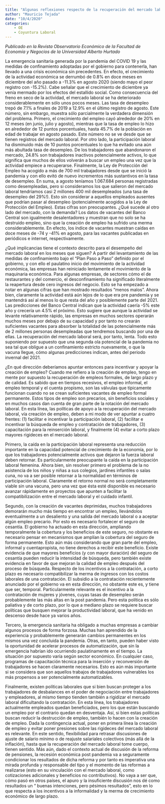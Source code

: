 ```yaml
---
title: "Algunas reflexiones respecto de la recuperación del mercado laboral en la post-pandemia"
author: "Mauricio Tejada"
date: "10/4/2020"
categories:
    - OE
    - Coyuntura Laboral
---
```


*Publicado en la Revista Observatorio Económico de la Facultad de Economía y Negocios de la Universidad Alberto Hurtado*

La emergencia sanitaria generada por la pandemia del COVID 19 y las medidas de confinamiento adoptadas por el gobierno para contenerla, han llevado a una crisis económica sin precedentes. En efecto, el crecimiento de la actividad económica se derrumbó de 0.8% en doce meses en diciembre del año pasado a -11.3% en agosto 2020 (siendo mayo el peor registro con -15.2%). Cabe señalar que el crecimiento de diciembre ya venía mermado por los efectos del estallido social. Como consecuencia del freno en seco de la actividad, el mercado laboral se ha deteriorado considerablemente en sólo unos pocos meses. Las tasa de desempleo trepó de 7.1% a finales de 2019 a 12.9% en el último registro de agosto. Este número, sin embargo, muestra sólo parcialmente la verdadera dimensión del problema. Primero, el crecimiento del empleo cayó alrededor de 20% en 12 meses (en junio, julio y agosto), mientras que la tasa de empleo lo hizo en alrededor de 12 puntos porcentuales, hasta 45.7% de la población en edad de trabajar en agosto pasado. Este número no se ve desde que se tienen registros del mercado laboral. Por otro lado, la participación laboral ha disminuido más de 10 puntos porcentuales lo que ha evitado una aún más abultada tasa de desempleo. De los trabajadores que abandonaron el mercado, 24.8% son trabajadores inactivos potencialmente activos, lo que significa que muchos de ellos volverán a buscar un empleo una vez que la actividad empiece a recuperarse.  Finalmente, la Ley de Protección del Empleo ha acogido a más de 700 mil trabajadores desde que se inició la pandemia y con ello evitó de nuevo incrementos más sustantivos en la tasa de desempleo. En suma, a agosto teníamos 1.067.684 personas registradas como desempleadas, pero si consideramos los que salieron del mercado laboral tendríamos casi 2 millones 400 mil desempleados (una tasa de desempleo del 29%!). Esto sin considerar a aquellos empleados ausentes que podrían pasar al desempleo (potencialmente acogidos a la Ley de Protección del Empleo). Estas cifras son preocupantes. ¿Qué sucede al otro lado del mercado, con la demanda? Los datos de vacantes del Banco Central son igualmente desalentadores y muestran que no solo se ha destruido empleo, sino que la creación de empleo ha sufrido una merma considerablemente. En efecto, los índice de vacantes muestran caídas en doce meses de -74 y -41% en agosto, para las vacantes publicadas en periódicos e internet, respectivamente.  

¿Qué implicancias tiene el contexto descrito para el desempeño del mercado laboral en los meses que siguen? A partir del levantamiento de las medidas de confinamiento bajo el “Plan Paso a Paso” definido por el gobierno, y con ello el paulatino inicio del movimiento de la actividad económica, las empresas han reiniciado lentamente el movimiento de la maquinaria económica.  Para algunas empresas, de sectores cómo el de restaurantes y del comercio, el desconfinamiento ha significado literalmente la reapertura desde cero ingresos del negocio. Esto se ha empezado a notar en algunas cifras que han mostrado resultados “menos malos”. Ahora bien, claramente la actividad está aún lejos de lo que era pre pandemia y se mantendrá así al menos lo que resta del año y posiblemente parte del 2021. Las predicciones del Banco Central indican que la actividad caería -5% este año y crecería un 4.5% el próximo. Esto sugiere que aunque la actividad se levante relativamente rápido, las empresas en muchos sectores operarán muchos meses por debajo de su capacidad y por tanto no crearán suficientes vacantes para absorber la totalidad de las potencialmente más de 2 millones personas desempleadas que tendremos buscando por una de ellas. La recuperación del mercado laboral será, por tanto, lenta. Todo esto suponiendo por supuesto que una segunda ola potencial de la pandemia no sea tal que obligue a un confinamiento estricto nuevamente, o que la vacuna llegue, cómo algunas predicciones indican, antes del periodo invernal del 2021. 

¿En qué dirección deberíamos apuntar entonces para incentivar y apoyar la creación de empleo?  Cuando me refiero a la creación de empleo, tengo en mente por supuesto la recuperación de empleos formales, de largo plazo y de calidad. Es sabido que en tiempos recesivos, el empleo informal, el empleo temporal y el cuenta propismo, son las válvulas que típicamente funcionan cuando no se crean suficientes vacantes de empleo formal permanente. Estos tipos de empleo son precarios, sin beneficios sociales y en muchos casos dan cuenta de gran parte de la rotación del mercado laboral. En esta línea, las políticas de apoyo a la recuperación del mercado laboral, vía creación de empleo, deben a mi modo de ver apuntar a cuatro frentes: (1) facilitar e incentivar la participación laboral, (2) facilitar e incentivar la búsqueda de empleo y contratación de trabajadores, (3) capacitación para la reinserción laboral, y finalmente (4) evitar a corto plazo mayores rigideces en el mercado laboral. 

Primero, la caída en la participación laboral representa una reducción importante en la capacidad potencial de crecimiento de la economía, por lo que los trabajadores potencialmente activos que dejaron la fuerza laboral deben retornar. Es particularmente preocupante la caída en la participación laboral femenina. Ahora bien, sin resolver primero el problema de la no asistencia de los niños y niñas a sus colegios, jardines infantiles o salas cuna, no va a ser posible retornar a la normalidad en términos de participación laboral. Claramente el retorno normal no será completamente viable sin una vacuna, pero una vez que ésta esté disponible es necesario avanzar rápidamente en proyectos que apunten a facilitar la compatibilización entre el mercado laboral y el cuidado infantil. 

Segundo, con la creación de vacantes deprimidas, muchos trabajadores demorarán mucho más tiempo en encontrar un empleo, llevándolos eventualmente a un desaliento y una salida del mercado laboral o a aceptar algún empleo precario. Por esto es necesario fortalecer el seguro de cesantía. El gobierno ha actuado en esta dirección, ampliando temporalmente la cobertura y los beneficios de este seguro, no obstante es necesario pensar en mecanismos que amplían la cobertura del seguro de forma permanente. Esto aún más considerando que gran parte del empleo, informal y cuentapropista, no tiene derechos a recibir este beneficio. Existe evidencia de que mayores beneficios (y con mayor duración) del seguro de cesantía pueden reducir la intensidad de búsqueda, pero también existe evidencia en favor de que mejoran la calidad de empleo después del proceso de búsqueda. Respecto de los incentivos a la contratación, a corto plazo es necesario compatibilizar la merma de ingresos con los costos laborales de una contratación. El subsidio a la contratación recientemente anunciado por el gobierno va en esta dirección, no obstante este es, y tiene que ser, temporal. Particularmente relevante es el incentivo a la contratación de mujeres y jóvenes, cuyas tasas de desempleo serán probablemente las más altas en la post pandemia. Pero esta política es sólo paliativa y de corto plazo, por lo que a mediano plazo se requiere buscar políticas que busquen mejorar la productividad laboral, que ha venido en descenso desde hace ya varios años. 

Tercero, la emergencia sanitaria ha obligado a muchas empresas a cambiar algunos procesos de forma forzosa. Muchas han aprendido de la experiencia y probablemente generarán cambios permanentes en los mismos una vez concluida la pandemia. Otras, en tanto, pueden haber visto la oportunidad de acelerar procesos de automatización, que sin la emergencia habrían ido ocurriendo paulatinamente en el tiempo. La situación por supuesto varía según sector económico. En cualquier caso, programas de capacitación técnica para la inserción y reconversión de trabajadores se hacen claramente necesarios. Esto es aún más importante si se considera que son aquellos trabajos de trabajadores vulnerables los más propensos a ser potencialmente automatizables. 

Finalmente, existen políticas laborales que si bien buscan proteger a los trabajadores de desbalances en el poder de negociación entre trabajadores y empleadores, al mismo tiempo tienden también a rigidizar el mercado laboral dificultando la contratación. En esta línea, los trabajadores actualmente empleados quedan beneficiados, pero los que están buscando un empleo por el contrario quedan en desventaja. Así, si bien estas políticas buscan reducir la destrucción de empleo, también lo hacen con la creación de empleo. Dada la contingencia actual, poner en primera línea la creación de empleo y evitar poner presiones sobre las rigideces del mercado laboral es relevante. En este sentido, flexibilidad para retrasar discusiones de ajuste de salario mínimo o de reajuste salariales colectivos (más allá de la inflación), hasta que la recuperación del mercado laboral tome cuerpo, tienen sentido. Más aún, dado el contexto actual de discusión de la reforma de pensiones, la recesión económica post pandemia va a seguramente condicionar los resultados de dicha reforma y por tanto es imperativa una mirada profunda y responsable del tipo y el momento de las reformas a realizarse (esto en su vinculación con el mercado laboral, como cotizaciones adicionales y beneficios no contributivos). No vaya a ser que, cómo pasó en otros países, el apuro y la insuficiente discusión nos dé como resultados un “ buenas intenciones, pero pésimos resultados”, esto en lo que respecta a los incentivos a la informalidad y la merma de crecimiento económico de largo plazo. 
